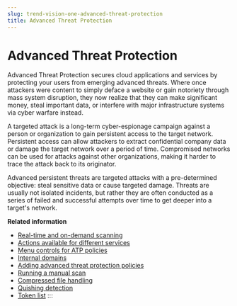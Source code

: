 ```yaml
---
slug: trend-vision-one-advanced-threat-protection
title: Advanced Threat Protection
---
```

# Advanced Threat Protection

Advanced Threat Protection secures cloud applications and services by protecting your users from emerging advanced threats. Where once attackers were content to simply deface a website or gain notoriety through mass system disruption, they now realize that they can make significant money, steal important data, or interfere with major infrastructure systems via cyber warfare instead.

A targeted attack is a long-term cyber-espionage campaign against a person or organization to gain persistent access to the target network. Persistent access can allow attackers to extract confidential company data or damage the target network over a period of time. Compromised networks can be used for attacks against other organizations, making it harder to trace the attack back to its originator.

Advanced persistent threats are targeted attacks with a pre-determined objective: steal sensitive data or cause targeted damage. Threats are usually not isolated incidents, but rather they are often conducted as a series of failed and successful attempts over time to get deeper into a target's network.

**Related information**

- [Real-time and on-demand scanning](real-time-demand-scanning.mdx)
- [Actions available for different services](actions-different-services.mdx)
- [Menu controls for ATP policies](menu-controls-for-atp-policies.mdx)
- [Internal domains](internal-domains.mdx)
- [Adding advanced threat protection policies](adding-atp-policies.mdx)
- [Running a manual scan](running-manual-scan-cas.mdx)
- [Compressed file handling](compressed-file-handling.mdx)
- [Quishing detection](quishing-detection.md "Detect phishing by scanning the QR codes in email body and attachments")
- [Token list](token-list.mdx)
:::
